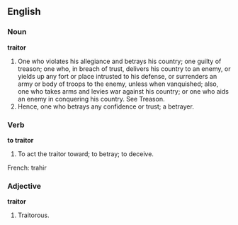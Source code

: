 ==English==

===Noun===

'''traitor'''

#One who violates his allegiance and betrays his country; one guilty of treason; one who, in breach of trust, delivers his country to an enemy, or yields up any fort or place intrusted to his defense, or surrenders an army or body of troops to the enemy, unless when vanquished; also, one who takes arms and levies war against his country; or one who aids an enemy in conquering his country. See Treason.
#Hence, one who betrays any confidence or trust; a betrayer.

===Verb===

'''to traitor'''

#To act the traitor toward; to betray; to deceive.

French: trahir

===Adjective===

'''traitor'''

#Traitorous.